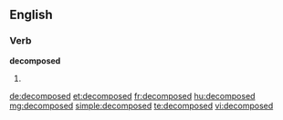 ==English==

===Verb===
'''decomposed'''

# {{past of|[[decompose]]}}

[[de:decomposed]]
[[et:decomposed]]
[[fr:decomposed]]
[[hu:decomposed]]
[[mg:decomposed]]
[[simple:decomposed]]
[[te:decomposed]]
[[vi:decomposed]]